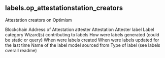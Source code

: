 ## labels.op_attestationstation_creators 
Attestation creators on Optimism

<ParamField path="blockchain">
Blockchain
</ParamField>
<ParamField path="address">
Address of Attestation attester
</ParamField>
<ParamField path="name">
Attestation Attester label
</ParamField>
<ParamField path="category">
Label category
</ParamField>
<ParamField path="contributor">
Wizard(s) contributing to labels
</ParamField>
<ParamField path="source">
How were labels generated (could be static or query)
</ParamField>
<ParamField path="created_at">
When were labels created
</ParamField>
<ParamField path="updated_at">
When were labels updated for the last time
</ParamField>
<ParamField path="model_name">
Name of the label model sourced from
</ParamField>
<ParamField path="label_type">
Type of label (see labels overall readme)
</ParamField>
